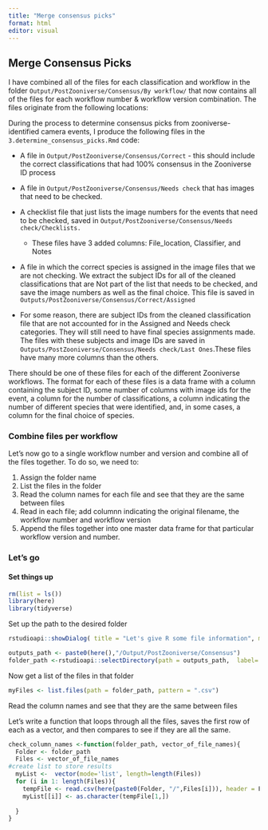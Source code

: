```yaml
---
title: "Merge consensus picks"
format: html
editor: visual
---
```


## Merge Consensus Picks

I have combined all of the files for each classification and workflow in the folder `Output/PostZooniverse/Consensus/By workflow/` that now contains all of the files for each workflow number & workflow version combination. The files originate from the following locations:

During the process to determine consensus picks from zooniverse-identified camera events, I produce the following files in the `3.determine_consensus_picks.Rmd` code:

-   A file in `Output/PostZooniverse/Consensus/Correct` - this should include the correct classifications that had 100% consensus in the Zooniverse ID process

-   A file in `Output/PostZooniverse/Consensus/Needs check` that has images that need to be checked.

-   A checklist file that just lists the image numbers for the events that need to be checked, saved in `Output/PostZooniverse/Consensus/Needs check/Checklists.`

    -   These files have 3 added columns: File_location, Classifier, and Notes

-   A file in which the correct species is assigned in the image files that we are not checking. We extract the subject IDs for all of the cleaned classifications that are Not part of the list that needs to be checked, and save the image numbers as well as the final choice. This file is saved in `Outputs/PostZooniverse/Consensus/Correct/Assigned`

-   For some reason, there are subject IDs from the cleaned classification file that are not accounted for in the Assigned and Needs check categories. They will still need to have final species assignments made. The files with these subjects and image IDs are saved in `Outputs/PostZooniverse/Consensus/Needs check/Last Ones`.These files have many more columns than the others.

There should be one of these files for each of the different Zooniverse workflows. The format for each of these files is a data frame with a column containing the subject ID, some number of columns with image ids for the event, a column for the number of classifications, a column indicating the number of different species that were identified, and, in some cases, a column for the final choice of species.

### Combine files per workflow

Let's now go to a single workflow number and version and combine all of the files together. To do so, we need to:

1.  Assign the folder name
2.  List the files in the folder
3.  Read the column names for each file and see that they are the same between files
4.  Read in each file; add columnn indicating the original filename, the workflow number and workflow version
5.  Append the files together into one master data frame for that particular workflow version and number.

### Let's go

#### Set things up

```r
rm(list = ls())
library(here)
library(tidyverse)

```

Set up the path to the desired folder

```r
rstudioapi::showDialog( title = "Let's give R some file information", message = "Select the directory containing the classfication files you wish to use")

outputs_path <- paste0(here(),"/Output/PostZooniverse/Consensus")
folder_path <-rstudioapi::selectDirectory(path = outputs_path,  label= "Select desired folder")
```

Now get a list of the files in that folder

```r
myFiles <- list.files(path = folder_path, pattern = ".csv")
```

Read the column names and see that they are the same between files

Let's write a function that loops through all the files, saves the first row of each as a vector, and then compares to see if they are all the same.

```r
check_column_names <-function(folder_path, vector_of_file_names){
  Folder <- folder_path
  Files <- vector_of_file_names
#create list to store results
  myList <-  vector(mode='list', length=length(Files))
  for (i in 1: length(Files)){
    tempFile <- read.csv(here(paste0(Folder, "/",Files[i])), header = F, nrows = 1)
    myList[[i]] <- as.character(tempFile[1,])
    
  }
}
```
